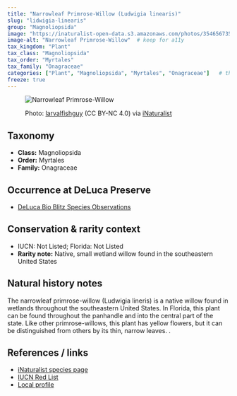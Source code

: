 ---
title: "Narrowleaf Primrose-Willow (Ludwigia linearis)"
slug: "lidwigia-linearis"
group: "Magnoliopsida"
image: "https://inaturalist-open-data.s3.amazonaws.com/photos/354656735/medium.jpg"        # keep for thumbnails
image-alt: "Narrowleaf Primrose-Willow"  # keep for a11y
tax_kingdom: "Plant"
tax_class: "Magnoliopsida"
tax_order: "Myrtales"
tax_family: "Onagraceae"
categories: ["Plant", "Magnoliopsida", "Myrtales", "Onagraceae"]   # these drive the chips + filtering
freeze: true
---

<figure class="species-figure">

<img src="https://inaturalist-open-data.s3.amazonaws.com/photos/354656735/medium.jpg" alt="Narrowleaf Primrose-Willow" class="species-photo"/>

<figcaption class="photo-credit">

Photo: <a href="https://www.inaturalist.org/people/larvalfishguy">larvalfishguy</a> (CC BY-NC 4.0) via <a href="https://www.inaturalist.org/observations/200959788">iNaturalist</a>

</figcaption>

</figure>

## Taxonomy

-   **Class:** Magnoliopsida
-   **Order:** Myrtales
-   **Family:** Onagraceae

## Occurrence at DeLuca Preserve

-   [DeLuca Bio Blitz Species Observations](https://www.inaturalist.org/observations?project_id=191727&subview=table&taxon_id=130811y)

## Conservation & rarity context

-   IUCN: Not Listed; Florida: Not Listed
-   **Rarity note:** Native, small wetland willow found in the southeastern United States

## Natural history notes

The narrowleaf primrose-willow (Ludwigia lineris) is a native willow found in wetlands throughout the southeastern United States. In Florida, this plant can be found throughout the panhandle and into the central part of the state. Like other primrose-willows, this plant has yellow flowers, but it can be distinguished from others by its thin, narrow leaves. .

## References / links

-   [iNaturalist species page](https://www.inaturalist.org/taxa/130811-Ludwigia-linearis)
-   [IUCN Red List]()
-   [Local profile](https://florida.plantatlas.usf.edu/plant/species/3315)
